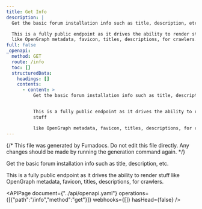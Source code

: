 ```yaml
---
title: Get Info
description: |
  Get the basic forum installation info such as title, description, etc.

  This is a fully public endpoint as it drives the ability to render stuff
  like OpenGraph metadata, favicon, titles, descriptions, for crawlers.
full: false
_openapi:
  method: GET
  route: /info
  toc: []
  structuredData:
    headings: []
    contents:
      - content: >
          Get the basic forum installation info such as title, description, etc.


          This is a fully public endpoint as it drives the ability to render
          stuff

          like OpenGraph metadata, favicon, titles, descriptions, for crawlers.
---
```


{/* This file was generated by Fumadocs. Do not edit this file directly. Any changes should be made by running the generation command again. */}

Get the basic forum installation info such as title, description, etc.

This is a fully public endpoint as it drives the ability to render stuff
like OpenGraph metadata, favicon, titles, descriptions, for crawlers.


<APIPage document={"../api/openapi.yaml"} operations={[{"path":"/info","method":"get"}]} webhooks={[]} hasHead={false} />